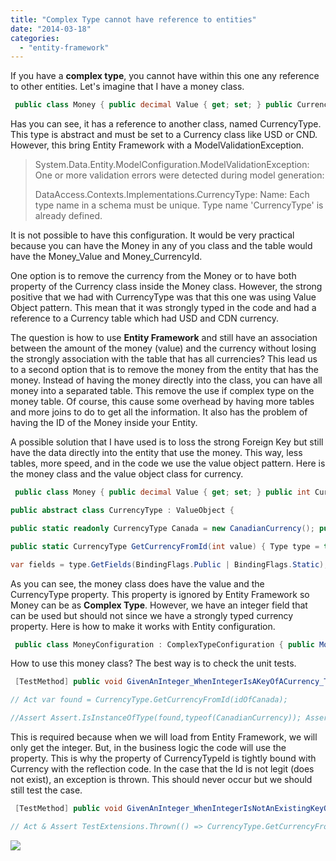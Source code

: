 ```yaml
---
title: "Complex Type cannot have reference to entities"
date: "2014-03-18"
categories: 
  - "entity-framework"
---
```


If you have a **complex type**, you cannot have within this one any reference to other entities. Let's imagine that I have a money class.


```csharp
 public class Money { public decimal Value { get; set; } public CurrencyType Currency { get; set; } } 
```

Has you can see, it has a reference to another class, named CurrencyType. This type is abstract and must be set to a Currency class like USD or CND. However, this bring Entity Framework with a ModelValidationException.

> System.Data.Entity.ModelConfiguration.ModelValidationException: One or more validation errors were detected during model generation:
> 
> DataAccess.Contexts.Implementations.CurrencyType: Name: Each type name in a schema must be unique. Type name 'CurrencyType' is already defined.

It is not possible to have this configuration. It would be very practical because you can have the Money in any of you class and the table would have the Money_Value and Money_CurrencyId.

One option is to remove the currency from the Money or to have both property of the Currency class inside the Money class. However, the strong positive that we had with CurrencyType was that this one was using Value Object pattern. This mean that it was strongly typed in the code and had a reference to a Currency table which had USD and CDN currency.

The question is how to use **Entity Framework** and still have an association between the amount of the money (value) and the currency without losing the strongly association with the table that has all currencies? This lead us to a second option that is to remove the money from the entity that has the money. Instead of having the money directly into the class, you can have all money into a separated table. This remove the use if complex type on the money table. Of course, this cause some overhead by having more tables and more joins to do to get all the information. It also has the problem of having the ID of the Money inside your Entity.

A possible solution that I have used is to loss the strong Foreign Key but still have the data directly into the entity that use the money. This way, less tables, more speed, and in the code we use the value object pattern. Here is the money class and the value object class for currency.


```csharp
 public class Money { public decimal Value { get; set; } public int CurrencyTypeId { get { return this.Currency.Id; } set { this.Currency = CurrencyType.GetCurrencyFromId(value); } } /// /// This is ignored by EntityFramework /// public CurrencyType Currency { get; set; } }

public abstract class CurrencyType : ValueObject {

public static readonly CurrencyType Canada = new CanadianCurrency(); public static readonly CurrencyType UnitedStatesOfAmerica = new USACurrency();

public static CurrencyType GetCurrencyFromId(int value) { Type type = typeof(CurrencyType);

var fields = type.GetFields(BindingFlags.Public | BindingFlags.Static); foreach (var field in fields) { var fieldValue = field.GetValue(null) as CurrencyType; if (fieldValue != null) { if (fieldValue.Id == value) { return fieldValue; } } } throw new KeyNotFoundException(string.Concat(value, " cannot be found in any static fields.")); } } 
```

As you can see, the money class does have the value and the CurrencyType property. This property is ignored by Entity Framework so Money can be as **Complex Type**. However, we have an integer field that can be used but should not since we have a strongly typed currency property. Here is how to make it works with Entity configuration.


```csharp
 public class MoneyConfiguration : ComplexTypeConfiguration { public MoneyConfiguration() { this.Ignore(d => d.Currency); } } 
```

How to use this money class? The best way is to check the unit tests.


```csharp
 [TestMethod] public void GivenAnInteger_WhenIntegerIsAKeyOfACurrency_ThenReturnConcreteCurrency() { // Arrange var idOfCanada = CurrencyType.Canada.Id; var expected = CurrencyType.Canada;

// Act var found = CurrencyType.GetCurrencyFromId(idOfCanada);

//Assert Assert.IsInstanceOfType(found,typeof(CanadianCurrency)); Assert.AreEqual(expected.Id,found.Id); } 
```

This is required because when we will load from Entity Framework, we will only get the integer. But, in the business logic the code will use the property. This is why the property of CurrencyTypeId is tightly bound with Currency with the reflection code. In the case that the Id is not legit (does not exist), an exception is thrown. This should never occur but we should still test the case.


```csharp
 [TestMethod] public void GivenAnInteger_WhenIntegerIsNotAnExistingKeyOfACurrency_ThenThrowException() { // Arrange const int idNonExisting = -1;

// Act & Assert TestExtensions.Thrown(() => CurrencyType.GetCurrencyFromId(idNonExisting)); } 
```

![](images/UnitTestPassed-400x38.png)
